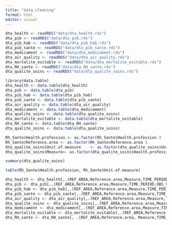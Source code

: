 ```yaml
---
title: "data_cleaning"
format: html
editor: visual
---
```




```r
dta_health <- readRDS("data/dta_health.rds")
dta_pib <- readRDS("data/dta_pib.rds")
dta_pib_hab <- readRDS("data/dta_pib_hab.rds")
dta_pib_sante <- readRDS("data/dta_pib_sante.rds")
dta_medicament <- readRDS("data/dta_medicament.rds")
dta_air_quality <- readRDS("data/dta_air_quality.rds")
dta_mortalite_evitable <- readRDS("data/dta_mortalite_evitable.rds")
dta_RH_sante <- readRDS("data/dta_RH_sante.rds")
dta_qualite_soins <- readRDS("data/dta_qualite_soins.rds")
```



```r
library(data.table)
dta_health <- data.table(dta_health)
dta_pib <- data.table(dta_pib)
dta_pib_hab <- data.table(dta_pib_hab)
dta_pib_sante <- data.table(dta_pib_sante)
dta_air_quality <- data.table(dta_air_quality)
dta_medicament <- data.table(dta_medicament)
dta_qualite_soins <- data.table(dta_qualite_soins)
dta_mortalite_evitable <- data.table(dta_mortalite_evitable)
dta_RH_sante <- data.table(dta_RH_sante)
dta_qualite_soins <- data.table(dta_qualite_soins)
```



```r
Rh_Sante$Health.profession <- as.factor(Rh_Sante$Health.profession )
Rh_Sante$Reference.area <- as.factor(Rh_Sante$Reference.area )
dta_qualite_soins$Unit.of.measure    <- as.factor(dta_qualite_soins$Unit.of.measure )
dta_qualite_soins$Measure<- as.factor(dta_qualite_soins$Health.profession.activity.status )
```

```r
summary(dta_qualite_soins)
```

```r
table(Rh_Sante$Health.profession, Rh_Sante$Unit.of.measure)
```

```r
dta_health <- dta_health[,.(REF_AREA,Reference.area,Measure,TIME_PERIOD,OBS_VALUE,Unit.of.measure)]
dta_pib <- dta_pib[,.(REF_AREA,Reference.area,Measure,TIME_PERIOD,OBS_VALUE,Unit.of.measure)]
dta_pib_hab <- dta_pib_hab[,.(REF_AREA,Reference.area,Measure,TIME_PERIOD,OBS_VALUE,Unit.of.measure)]
dta_pib_sante <- dta_pib_sante[,.(REF_AREA,Reference.area,Measure,TIME_PERIOD,Unit.of.measure,OBS_VALUE)]
dta_air_quality <- dta_air_quality[,.(REF_AREA,Reference.area,Measure,TIME_PERIOD,Unit.of.measure,OBS_VALUE)]
dta_qualite_soins <- dta_qualite_soins[,.(REF_AREA,Reference.area,Measure,TIME_PERIOD,Unit.of.measure,OBS_VALUE)]
dta_medicament <- dta_medicament[,.(REF_AREA,Reference.area,Measure,TIME_PERIOD,Unit.of.measure,OBS_VALUE)]
dta_mortalite_evitable <- dta_mortalite_evitable[,.(REF_AREA,Reference.area,Measure,TIME_PERIOD,Unit.of.measure,OBS_VALUE)]
dta_RH_sante <- dta_RH_sante[, .(REF_AREA,Reference.area, Measure,TIME_PERIOD,Unit.of.measure,OBS_VALUE,Health.profession )]
```



